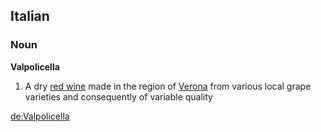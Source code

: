 ==Italian==

===Noun===
'''Valpolicella''' {{m}} {{inv}}

# A dry [[red wine]] made in the region of [[Verona]] from various local grape varieties and consequently of variable quality

[[de:Valpolicella]]